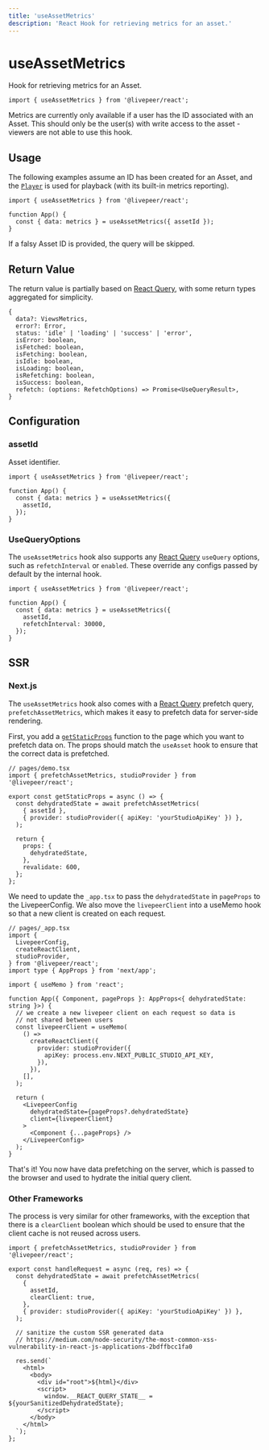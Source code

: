 ```yaml
---
title: 'useAssetMetrics'
description: 'React Hook for retrieving metrics for an asset.'
---
```



# useAssetMetrics

Hook for retrieving metrics for an Asset.

```tsx
import { useAssetMetrics } from '@livepeer/react';
```

<Callout>
  Metrics are currently only available if a user has the ID associated with an
  Asset. This should only be the user(s) with write access to the asset -
  viewers are not able to use this hook.
</Callout>

## Usage

The following examples assume an ID has been created for an Asset, and the [`Player`](/react/Player)
is used for playback (with its built-in metrics reporting).

```tsx
import { useAssetMetrics } from '@livepeer/react';

function App() {
  const { data: metrics } = useAssetMetrics({ assetId });
}
```

If a falsy Asset ID is provided, the query will be skipped.

## Return Value

The return value is partially based on [React Query](https://tanstack.com/query/v4/docs/reference/useQuery), with some return types
aggregated for simplicity.

```tsx
{
  data?: ViewsMetrics,
  error?: Error,
  status: 'idle' | 'loading' | 'success' | 'error',
  isError: boolean,
  isFetched: boolean,
  isFetching: boolean,
  isIdle: boolean,
  isLoading: boolean,
  isRefetching: boolean,
  isSuccess: boolean,
  refetch: (options: RefetchOptions) => Promise<UseQueryResult>,
}
```

## Configuration

### assetId

Asset identifier.

```tsx {5}
import { useAssetMetrics } from '@livepeer/react';

function App() {
  const { data: metrics } = useAssetMetrics({
    assetId,
  });
}
```

### UseQueryOptions

The `useAssetMetrics` hook also supports any [React Query](https://tanstack.com/query/v4/docs/reference/useQuery) `useQuery` options, such as
`refetchInterval` or `enabled`. These override any configs passed by default by the internal hook.

```tsx {6}
import { useAssetMetrics } from '@livepeer/react';

function App() {
  const { data: metrics } = useAssetMetrics({
    assetId,
    refetchInterval: 30000,
  });
}
```

## SSR

### Next.js

The `useAssetMetrics` hook also comes with a [React Query](https://tanstack.com/query/v4/docs/guides/ssr) prefetch query, `prefetchAssetMetrics`,
which makes it easy to prefetch data for server-side rendering.

First, you add a [`getStaticProps`](https://nextjs.org/docs/basic-features/data-fetching/get-static-props) function to the page which
you want to prefetch data on. The props should match the `useAsset` hook to ensure that the correct data is prefetched.

```tsx
// pages/demo.tsx
import { prefetchAssetMetrics, studioProvider } from '@livepeer/react';

export const getStaticProps = async () => {
  const dehydratedState = await prefetchAssetMetrics(
    { assetId },
    { provider: studioProvider({ apiKey: 'yourStudioApiKey' }) },
  );

  return {
    props: {
      dehydratedState,
    },
    revalidate: 600,
  };
};
```

We need to update the `_app.tsx` to pass the `dehydratedState` in `pageProps` to the LivepeerConfig. We also move the
`livepeerClient` into a useMemo hook so that a new client is created on each request.

```tsx
// pages/_app.tsx
import {
  LivepeerConfig,
  createReactClient,
  studioProvider,
} from '@livepeer/react';
import type { AppProps } from 'next/app';

import { useMemo } from 'react';

function App({ Component, pageProps }: AppProps<{ dehydratedState: string }>) {
  // we create a new livepeer client on each request so data is
  // not shared between users
  const livepeerClient = useMemo(
    () =>
      createReactClient({
        provider: studioProvider({
          apiKey: process.env.NEXT_PUBLIC_STUDIO_API_KEY,
        }),
      }),
    [],
  );

  return (
    <LivepeerConfig
      dehydratedState={pageProps?.dehydratedState}
      client={livepeerClient}
    >
      <Component {...pageProps} />
    </LivepeerConfig>
  );
}
```

That's it! You now have data prefetching on the server, which is passed to the browser and used to hydrate the initial query client.

### Other Frameworks

The process is very similar for other frameworks, with the exception that there is a `clearClient` boolean which should be used
to ensure that the client cache is not reused across users.

```tsx {7}
import { prefetchAssetMetrics, studioProvider } from '@livepeer/react';

export const handleRequest = async (req, res) => {
  const dehydratedState = await prefetchAssetMetrics(
    {
      assetId,
      clearClient: true,
    },
    { provider: studioProvider({ apiKey: 'yourStudioApiKey' }) },
  );

  // sanitize the custom SSR generated data
  // https://medium.com/node-security/the-most-common-xss-vulnerability-in-react-js-applications-2bdffbcc1fa0

  res.send(`
    <html>
      <body>
        <div id="root">${html}</div>
        <script>
          window.__REACT_QUERY_STATE__ = ${yourSanitizedDehydratedState};
        </script>
      </body>
    </html>
  `);
};
```

